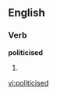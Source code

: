 ==English==

===Verb===
'''politicised'''

# {{present participle of|[[politicise]]}}

[[vi:politicised]]